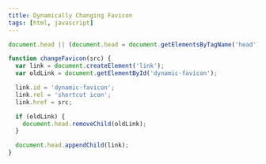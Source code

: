 ```yaml
---
title: Dynamically Changing Favicon
tags: [html, javascript]
---
```


```js
document.head || (document.head = document.getElementsByTagName('head')[0]);

function changeFavicon(src) {
  var link = document.createElement('link');
  var oldLink = document.getElementById('dynamic-favicon');

  link.id = 'dynamic-favicon';
  link.rel = 'shortcut icon';
  link.href = src;

  if (oldLink) {
    document.head.removeChild(oldLink);
  }

  document.head.appendChild(link);
}
```
